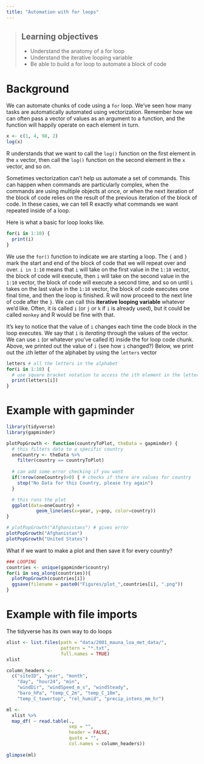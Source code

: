 ```yaml
---
title: "Automation with for loops"
---
```


> ## Learning objectives
>
> - Understand the anatomy of a for loop
> - Understand the iterative looping variable
> - Be able to build a for loop to automate a block of code
>

# Background

We can automate chunks of code using a `for` loop. We've seen how many tasks are
automatically automated using vectorization. Remember how we can often pass a 
vector of values as an argument to a function, and the function will happily
operate on each element in turn. 

```r
x <- c(1, 4, 98, 2)
log(x)
```

R understands that we want to call the `log()` function on the first element in 
the `x` vector, then call the `log()` function on the second element in the `x` 
vector, and so on.

Sometimes vectorization can't help us automate a set of commands. This can 
happen when commands are particularly complex, when the commands are using 
multiple objects at once, or when the next iteration of the block of code
relies on the result of the previous iteration of the block of code. In these 
cases, we can tell R exactly what commands we want repeated inside of a loop.

Here is what a basic for loop looks like.

```r
for(i in 1:10) {
  print(i)
}
```

We use the `for()` function to indicate we are starting a loop. The `{` and `}`
mark the start and end of the block of code that we will repeat over and over.
`i in 1:10` means that `i` will take on the first value in the `1:10` vector, 
the block of code will execute, then `i` will take on the second value in the 
`1:10` vector, the block of code will execute a second time, and so on until `i`
takes on the last value in the `1:10` vector, the block of code executes one 
final time, and then the loop is finished. R will now proceed to the next line
of code after the `}`. We can call this **iterative looping variable** whatever
we'd like. Often, it is called `i` (or `j` or `k` if `i` is already used), but
it could be called `monkey` and R would be fine with that.

It's key to notice that the value of `i` changes each time the code block in
the loop executes. We say that `i` is *iterating* through the values of the
vector. We can use `i` (or whatever you've called it) inside the for loop code
chunk. Above, we printed out the value of `i` (see how `i` changed?) Below, we
print out the `i`th letter of the alphabet by using the `letters` vector

```r
letters # all the letters in the alphabet
for(i in 1:10) {
  # use square bracket notation to access the ith element in the letters vector
  print(letters[i]) 
}
```

# Example with gapminder

```r
library(tidyverse)
library(gapminder)
```

```r
plotPopGrowth <- function(countryToPlot, theData = gapminder) {
  # this filters data to a specific country
  oneCountry <- theData %>%
    filter(country == countryToPlot)
  
  # can add some error checking if you want
  if(!nrow(oneCountry)>0) { # checks if there are values for country
    stop("No Data for this Country, please try again")
  }

  # this runs the plot
  ggplot(data=oneCountry) + 
           geom_line(aes(x=year, y=pop, color=country))
}
```

```r
# plotPopGrowth("Afghanistans") # gives error
plotPopGrowth("Afghanistan") 
plotPopGrowth("United States")
```

What if we want to make a plot and then save it for every country?

```r
### LOOPING
countries <- unique(gapminder$country)
for(i in seq_along(countries)){
  plotPopGrowth(countries[i])
  ggsave(filename = paste0("Figures/plot_",countries[i], ".png"))
}
```

# Example with file imports

The tidyverse has its own way to do loops

```r
xlist <- list.files(path = "data/2001_mauna_loa_met_data/", 
                    pattern = "*.txt", 
                    full.names = TRUE)
xlist
```

```r
column_headers <- 
  c("siteID", "year", "month", 
    "day", "hour24", "min",
    "windDir", "windSpeed_m_s", "windSteady", 
    "baro_hPa", "temp_C_2m", "temp_C_10m", 
    "temp_C_towertop", "rel_humid", "precip_intens_mm_hr")

ml <-
  xlist %>%
  map_df( ~ read.table(., 
                       sep = "",
                       header = FALSE, 
                       quote = "", 
                       col.names = column_headers))
         
glimpse(ml)
```